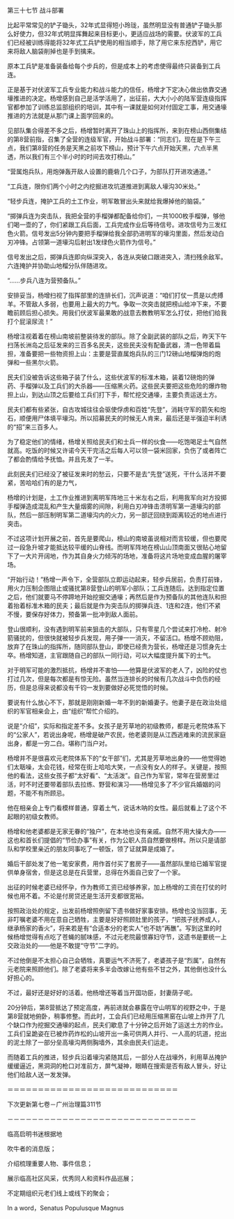 

第三十七节 战斗部署

比起平常常见的铲子锄头，32年式显得短小玲珑，虽然明显没有普通铲子锄头那么好使力，但32年式明显挥舞起来目标更小，更适应战场的需要。伏波军的工兵们已经被训练得能将32年式工兵铲使用的相当顺手，除了用它来东挖西铲，用它来将敌人脑袋削掉也是手到擒来。

原本工兵铲是准备装备给每个步兵的，但是成本上的考虑使得最终只装备到工兵连。

正是基于对伏波军工兵专业能力和战斗能力的信任，杨增才下定决心做出依靠交通壕推进的决定。杨增感到自己是活学活用了，出征前，大大小小的陆军营连级指挥官都参加了训练总监部组织的培训，其中有一课就是如何对付固定工事，用交通壕推进的方法就是从那门课上面学回来的。

见部队集合得差不多之后，杨增暂时离开了珠山上的指挥所，来到在榜山西侧集结的第8营前指，召集了全营的连级军官，开始战斗部署：“同志们，现在是下午三点，我们第8营的任务是天黑之前攻下榜山，预计下午六点开始天黑，六点半黑透，所以我们有三个半小时的时间去攻打榜山。”

“营属炮兵队，用炮弹轰开敌人设置的鹿砦几个口子，为部队打开进攻通道。”

“工兵连，限你们两个小时之内挖掘进攻坑道推进到离敌人壕沟30米处。”

“轻步兵连，掩护工兵的土工作业，明军敢冒出头来就给我爆掉他的脑袋。”

“掷弹兵连为突击队，我把全营的手榴弹都配备给你们，一共1000枚手榴弹，够他们喝一壶的了，你们紧跟工兵后面，工兵完成作业后等待信号。进攻信号为三发红色火箭。信号发出5分钟内要把手榴弹给我全部扔进明军的壕沟里面，然后发动白刃冲锋。占领第一道壕沟后射出1发绿色火箭作为信号。”

信号发出之后，掷弹兵连即向纵深突入，各连从突破口跟进突入，清扫残余敌军。六连掩护并协助山地榴分队伴随进攻。

“……步兵八连为营预备队。”

安排妥当，杨增扫视了指挥部里的连排长们，沉声说道：“咱们打仗一贯是以虎搏羊。不管敌人多弱，也要用上最大的力气。争取一次突击就把榜山给冲下来，不要瞻前顾后担心损失。用我们伏波军最果敢的战意去教教明军怎么打仗，把他们给我打个屁滚尿流！”

杨增注视着着在榜山南坡前整装待发的部队。除了全副武装的部队之后，昨天下午扫荡长洲岛之后征发来的三百多名民夫，这些民夫没有配备武器，清一色带着扁担，准备要把一些物资担上山：主要是营直属炮兵队的三门12磅山地榴弹炮的炮弹和一些黑尔火箭。

民夫们没被告诉这些箱子装了什么，这些伏波军的标准木箱，装着12磅炮的弹药、手榴弹以及工兵们的大杀器――压缩黑火药。这些民夫要把这些危险的爆炸物担上山，到达山顶之后要给工兵们打下手，帮忙挖交通壕，主要负责运送土方。

民夫们都有些紧张，自古攻城往往会驱使俘虏和百姓“先登”，消耗守军的箭矢和炮石，顺便用尸体填平壕沟。所以招募民夫的时候无人肯来，最后还是半强迫半利诱的“招”来三百多人。

为了稳定他们的情绪，杨增关照给民夫们和士兵一样的伙食――吃饱喝足士气自然就高。吃饭的时候又许诺今天干完活之后每人可以领一袋米回家，负伤了或者阵亡了都会酌情给予抚恤。并且先发了一半。

此刻民夫们已经没了被征发来时的愁云，只要不是去“先登”送死，干什么活并不要紧，苦哈哈们有的是力气，

杨增的计划是，土工作业推进到离明军阵地三十米左右之后，利用我军向对方投掷手榴弹造成混乱和产生大量烟雾的间隙，利用白刃冲锋击溃明军第一道壕沟的部队，然后一部压制明军第二道壕沟内的火力，另一部迂回绕到距离较近的地点进行突击。

不过这项计划开展之前，首先是要爬山，榜山的南坡虽说相对而言较缓，但也要爬过一段急升坡才能抵达较平缓的山脊线。而明军阵地在榜山山顶南面又很贴心地留下了一大片开阔地，作为其自身火力倾泻的场地，准备将这片场地变成血腥的屠宰场。

“开始行动！”杨增一声令下，全营部队立即运动起来，轻步兵居前，负责打前锋，用火力压制企图阻止或骚扰第8营登山的明军小部队；工兵连随后。达到指定位置之后，他们就要马不停蹄地开始挖掘交通壕；再然后是作为预备队的其他连队和担着抬着标准木箱的民夫；最后就是作为突击队的掷弹兵连、1连和2连，他们不紧不慢，要保存好体力，预备第一批冲到敌人面前。

登山很顺利，没有遇到明军前来狙击的大部队，只有零星几个尝试来打冷枪、射冷箭骚扰的，但很快就被轻步兵发现，用子弹一一消灭，不留活口。杨增不顾劝阻，放弃了在珠山的指挥所，随同部队登山，即使已经贵为营长，杨增还是习惯身先士卒。杨增知道，主官跟随自己的部队一同行动，可以大幅度提升属下的士气。

对于明军可能的激烈抵抗，杨增并不害怕――他算是伏波军的老人了，凶险的仗也打过几次，但是每次都是有惊无险。虽然当连排长的时候有几次战斗中负伤的经历，但是总得来说都没有千钧一发到要做好必死觉悟的时候。

要说有什么放心不下，那就是刚刚新婚一年不到的新婚妻子。他妻子是在政治处组织的军官相亲会上，由“组织”帮忙介绍的。

说是“介绍”，实际和指定差不多。女孩子是芳草地的初级教师，都是元老院体系下的“公家人”，若说出身呢，杨增是破产农民，他老婆则是从江西逃难来的流民家庭出身，都是一穷二白。堪称门当户对。

杨增并不是很喜欢元老院体系下的“女干部”们，尤其是芳草地出身的――他觉得她们太聒噪，太会花钱，经常在街上哈哈大笑，一点没有女人的样子。关键是，按照他的看法，这些女孩子都“太好看”、“太活泼”。自己作为军官，常年在营房里过活，时不时还要带着部队去拉练、野营和演习――杨增见多了不少官兵婚姻的问题，不能不有所顾忌。

他在相亲会上专门看模样普通，穿着土气，说话木呐的女性。最后就看上了这个不起眼的初级女教师。

杨增和他老婆都是无家无眷的“独户”，在本地也没有亲戚。自然不用大操大办――这也和首长们提倡的“节俭办事”有关，作为公职人员自然要做榜样。所以只是请部队和学校里亲近的朋友同事吃了一顿饭，领了证就算是成婚了。

婚后干部处发了他一笔安家费，用作首付买了套房子――虽然部队里给已婚军官提供单身宿舍，但是这总是在兵营里，总得在外面自己安了一个家。

出征的时候老婆已经怀孕，作为教师工资已经够养家，加上杨增的工资在打仗的时候也用不着。不论是付房贷还是生活开支都很宽裕。

按照政治处的规定，出发前杨增照例留下遗书做好家事安排。杨增也没当回事，无非叮嘱老婆不用在意自己牺牲，主要是好好照顾肚里的孩子，“把孩子抚养成人，继承杨家的香火”，将来若是有“合适本分的老实人”也不妨“再醮”。写到这里的时候杨增觉得有点吃了苍蝇的腻味感，不过元老院最恨寡妇守节，这遗书是要统一上交政治处的――他是不敢提“守节”二字的。

不过他倒是不太担心自己会牺牲，真要运气不济死了，老婆孩子是“烈属”，自然有元老院来照顾他们。除了老婆将来多半会改嫁让他有些不甘之外，其他倒也没什么好担心的。

不过，最好还是好好的活着。他杨增还等着当开国功臣，封妻荫子呢。

20分钟后，第8营抵达了预定高度，再前进就会暴露在守山明军的视野之中，于是第8营就地俯卧，稍事修整。而此时，工会兵们已经用压缩黑窑在山坡上炸开了几个缺口作为挖掘交通壕的起点，民夫们歇息了十分钟之后开始了运送土方的作业。工兵们呈跪姿在已被炸药炸松的山坡开出一条可供两人并行、一人高的坑道，挖出的泥土除了一部分垒高壕沟两侧胸墙外，其余由民夫们运走。

而随着工兵的推进，轻步兵沿着壕沟紧随其后，一部分人在战壕外，利用草丛掩护缓缓逼近，黑洞洞的枪口对准前方，屏气凝神，眼睛在搜索是否有敌人冒头，好让他们给敌人送一发发弹。

＝＝＝＝＝＝＝＝＝＝＝＝＝＝＝＝＝＝＝＝＝＝＝＝＝＝＝＝

下次更新第七卷－广州治理篇311节

－－－－－－－－－－－－－－－－－－－－－－－－－－－－－－－

临高启明书迷根据地

吹牛者的消息版；

介绍梳理重要人物、事件信息；

展示临高社区风采，优秀同人和资料作品巡展；

不定期组织元老们线上或线下的聚会；

In a word，Senatus Populusque Magnus

